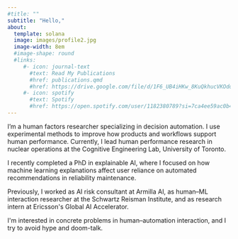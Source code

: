 ```yaml
---
#title: ""
subtitle: "Hello,"
about:
  template: solana
  image: images/profile2.jpg
  image-width: 8em
  #image-shape: round
  #links:
     #- icon: journal-text
       #text: Read My Publications
       #href: publications.qmd
       #href: https://drive.google.com/file/d/1F6_UB4iHKw_8KuQkhucVKOdoi_U4X7JW/view?usp=sharing
     #- icon: spotify
       #text: Spotify
       #href: https://open.spotify.com/user/1182380789?si=7ca4ee59ac0b4619
---
```


I'm a human factors researcher specializing in decision automation. I use experimental methods to improve how products and workflows support human performance. Currently, I lead human performance research in nuclear operations at the Cognitive Engineering Lab, University of Toronto.

I recently completed a PhD in explainable AI, where I focused on how machine learning explanations affect user reliance on automated recommendations in reliability maintenance.

Previously, I worked as AI risk consultant at Armilla AI, as human--ML interaction researcher at the Schwartz Reisman Institute, and as research intern at Ericsson\'s Global AI Accelerator.

I\'m interested in concrete problems in human--automation interaction, and I try to avoid hype and doom-talk.
